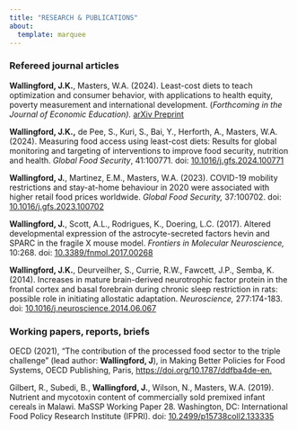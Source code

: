 ```yaml
---
title: "RESEARCH & PUBLICATIONS"
about: 
  template: marquee
---
```


### **Refereed journal articles**

**Wallingford, J.K.**, Masters, W.A. (2024). Least-cost diets to teach optimization and consumer behavior, with applications to health equity, poverty measurement and international development. (*Forthcoming in the Journal of Economic Education).* <a href="https://arxiv.org/abs/2312.11767#" target="_blank">arXiv Preprint</a>

**Wallingford, J.K.,** de Pee, S., Kuri, S., Bai, Y., Herforth, A., Masters, W.A. (2024). Measuring food access using least-cost diets: Results for global monitoring and targeting of interventions to improve food security, nutrition and health. *Global Food Security*, 41:100771. doi: <a href="https://www.sciencedirect.com/science/article/pii/S2211912424000336?via%3Dihub#" target="_blank"> 10.1016/j.gfs.2024.100771</a>

**Wallingford, J.**, Martinez, E.M., Masters, W.A. (2023). COVID-19 mobility restrictions and stay-at-home behaviour in 2020 were associated with higher retail food prices worldwide. *Global Food Security,* 37*:*100702. doi: <a href="https://www.sciencedirect.com/science/article/pii/S2211912423000329#" target="_blank">10.1016/j.gfs.2023.100702</a>

**Wallingford, J.**, Scott, A.L., Rodrigues, K., Doering, L.C. (2017). Altered developmental expression of the astrocyte-secreted factors hevin and SPARC in the fragile X mouse model. *Frontiers in Molecular Neuroscience,* 10:268. doi: <a href="https://www.frontiersin.org/journals/molecular-neuroscience/articles/10.3389/fnmol.2017.00268/full#" target="_blank">10.3389/fnmol.2017.00268</a>

**Wallingford, J.K.**, Deurveilher, S., Currie, R.W., Fawcett, J.P., Semba, K. (2014). Increases in mature brain-derived neurotrophic factor protein in the frontal cortex and basal forebrain during chronic sleep restriction in rats: possible role in initiating allostatic adaptation. *Neuroscience,* 277:174-183. doi: <a href="https://pubmed.ncbi.nlm.nih.gov/25010399/#" target="_blank">10.1016/j.neuroscience.2014.06.067</a>

### **Working papers, reports, briefs**

OECD (2021), "The contribution of the processed food sector to the triple challenge" (lead author: **Wallingford, J**), in Making Better Policies for Food Systems, OECD Publishing, Paris,  <a href="https://www.oecd-ilibrary.org/agriculture-and-food/making-better-policies-for-food-systems_ddfba4de-en#" target="_blank">https://doi.org/10.1787/ddfba4de-en.</a>

Gilbert, R., Subedi, B., **Wallingford, J.**, Wilson, N., Masters, W.A. (2019). Nutrient and mycotoxin content of commercially sold premixed infant cereals in Malawi. MaSSP Working Paper 28. Washington, DC: International Food Policy Research Institute (IFPRI). doi: <a href="https://ebrary.ifpri.org/digital/collection/p15738coll2/id/133335#" target="_blank">10.2499/p15738coll2.133335</a>
